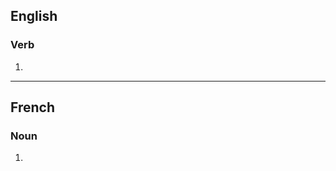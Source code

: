 ==English==

===Verb===
{{head|en|verb form}}

# {{en-third-person singular of|injure}}

----

==French==

===Noun===
{{head|fr|noun plural form|g=f}}

# {{plural of|injure|lang=fr}}